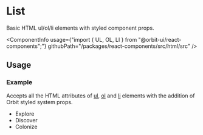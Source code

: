 
<Meta
    title="Html elements/List"
    id="html-list"
/>

# List

<Tagline>Basic HTML ul/ol/li elements with styled component props.</Tagline>

<ComponentInfo
    usage={"import { UL, OL, LI } from \"@orbit-ui/react-components\";"}
    githubPath="/packages/react-components/src/html/src"
/>

## Usage

### Example

Accepts all the HTML attributes of [ul](https://developer.mozilla.org/en-US/docs/Web/HTML/Element/ul), [ol](https://developer.mozilla.org/en-US/docs/Web/HTML/Element/ol) and [li](https://developer.mozilla.org/en-US/docs/Web/HTML/Element/li) elements with the addition of Orbit styled system props.

<Preview>
    <Story name="example">
        <UL color="cloud-8">
            <LI>Explore</LI>
            <LI>Discover</LI>
            <LI color="primary-10">Colonize</LI>
        </UL>
    </Story>
</Preview>
